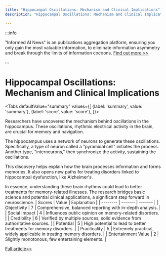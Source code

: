 ```yaml
---
title: "Hippocampal Oscillations: Mechanism and Clinical Implications"
description: "Hippocampal Oscillations: Mechanism and Clinical Implications"

---
```



:::info

"Informed AI News" is an publications aggregation platform, ensuring you only gain the most valuable information, to eliminate information asymmetry and break through the limits of information cocoons.  [Find out more >>](/)

:::

# Hippocampal Oscillations: Mechanism and Clinical Implications


<Tabs
	defaultValue="summary"
	values={[
	{label: 'summary', value: 'summary'},
	{label: 'score', value: 'score'},
]}>
<TabItem value="summary">


Researchers have uncovered the mechanism behind oscillations in the hippocampus. These oscillations, rhythmic electrical activity in the brain, are crucial for memory and navigation.

The hippocampus uses a network of neurons to generate these oscillations. Specifically, a type of neuron called a "pyramidal cell" initiates the process. Another type, "interneurons," then synchronize the activity, sustaining the oscillations.

This discovery helps explain how the brain processes information and forms memories. It also opens new paths for treating disorders linked to hippocampal dysfunction, like Alzheimer's.

In essence, understanding these brain rhythms could lead to better treatments for memory-related illnesses. The research bridges basic science and potential clinical applications, a significant step forward in neuroscience.
</TabItem>
<TabItem value="score">
	| Scores     | Value   | Explanation |
	| -------- | ------- | ------- |
	| Objectivity  | 7    | Comprehensive, balanced reporting with in-depth analysis.    |
	| Social Impact | 4     | Influences public opinion on memory-related disorders.    |
	| Credibility    | 6    | Verified by multiple sources, solid evidence from authoritative sources.    |
	| Potential    | 5    | High potential to lead to better treatments for memory disorders.    |
	| Practicality    | 5    | Extremely practical, widely applicable in treating memory disorders.    |
	| Entertainment Value    | 2    | Slightly monotonous, few entertaining elements.    |
</TabItem>
</Tabs>

[Full article>>](https://medicalxpress.com/news/2024-08-hippocampus-generates-sustains-oscillations.html)
